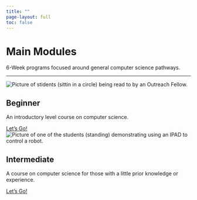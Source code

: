 ```yaml
---
title: ""
page-layout: full
toc: false
---
```


<div class="hero-section">
  <h1 class="main-title">Main Modules</h1>
  <p class="subtitle">6-Week programs focused around general computer science pathways.</p>
</div>

<hr class="section-divider">

<div class="info-section">
  <div class="info-image">
  <img class="image" src="/images/2.jpeg" alt="Picture of stidents (sittin in a circle) being read to by an Outreach Fellow.">
  </div>
  <div class="info-content">
  <h2 class="info-title">Beginner</h2>
  <p class="info-subtitle">An introductory level course on computer science.</p>
  <a href="beginner/beginner.qmd" class="button">Let's Go!</a>
  </div>
</div>

<div class="info-section-reverse">
  <div class="info-image">
  <img class="image" src="/images/7.jpg" alt="Picture of one of the students (standing) demonstrating using an IPAD to control a robot.">
  </div>
  <div class="info-content">
  <h2 class="info-title">Intermediate</h2>
  <p class="info-subtitle">A course on computer science for those with a little prior knowledge or experience.</p>
  <a href="intermediate/intermediate.qmd" class="button">Let's Go!</a>
  </div>
</div>